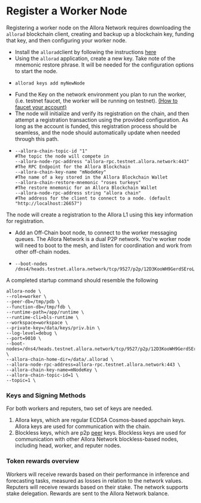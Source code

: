 # Register a Worker Node

Registering a worker node on the Allora Network requires downloading the `allorad` blockchain client, creating and backup up a blockchain key, funding that key, and then configuring your worker node.

- Install the `allorad`client by following the instructions <a href="https://docs.allora.network/docs/cli-spec#install" target="_blank">here</a> 
- Using the `allorad` application, create a new key. Take note of the mnemonic restore phrase. It will be needed for the configuration options to start the node.
- ```Text bash
  allorad keys add myNewNode
  ```
- Fund the Key on the network environment you plan to run the worker, (i.e. testnet faucet, the worker will be running on testnet).  [(How to faucet your account)](how-to-faucet-your-account)
- The node will initialize and verify its registration on the chain, and then attempt a registration transaction using the provided configuration. As long as the account is funded, this registration process should be seamless, and the node should automatically update when needed through this path.
- ```Text bash
  --allora-chain-topic-id "1"																					#The topic the node will compete in
  --allora-node-rpc-address "allora-rpc.testnet.allora.network:443"		#The RPC Endpoint for the Allora Blockchain
  --allora-chain-key-name "mNodeKey"                									#The name of a key stored in the Allora Blockchain Wallet
  --allora-chain-restore-mnemonic "roses turkeys"   									#The restore mnemonic for an Allora Blockchain Wallet
  --allora-node-rpc-address string "allora chain"   									#The address for the client to connect to a node. (default "http://localhost:26657") 
  ```

The node will create a registration to the Allora L1 using this key information for registration.

- Add an Off-Chain boot node, to connect to the worker messaging queues. The Allora Network is a dual P2P network. You're worker node will need to boot to the mesh, and listen for coordination and work from other off-chain nodes.
- ```Text bash
  --boot-nodes /dns4/heads.testnet.allora.network/tcp/9527/p2p/12D3KooWH9GerdSEroL2nqjpd2GuE5dwmqNi7uHX7FoywBdKcP4q
  ```

A completed startup command should resemble the following

```Text bash
allora-node \
--role=worker \
--peer-db=/tmp/pdb \
--function-db=/tmp/fdb \
--runtime-path=/app/runtime \
--runtime-cli=bls-runtime \
--workspace=workspace \
--private-key=/data/keys/priv.bin \
--log-level=debug \
--port=9010 \
--boot-nodes=/dns4/heads.testnet.allora.network/tcp/9527/p2p/12D3KooWH9GerdSEroL2nqjpd2GuE5dwmqNi7uHX7FoywBdKcP4q \
--allora-chain-home-dir=/data/.allorad \
--allora-node-rpc-address=allora-rpc.testnet.allora.network:443 \
--allora-chain-key-name=mNodeKey \
--allora-chain-topic-id=1 \
--topic=1 \
```



### Keys and Signing Methods

For both workers and reputers, two set of keys are needed. 

1. Allora keys, which are regular ECDSA Cosmos-based appchain keys. Allora keys are used for communication with the chain.
2. Blockless keys, which are p2p <a href="https://docs.libp2p.io/concepts/fundamentals/peers/" target="_blank">peer</a> keys. Blockless keys are used for communication with other Allora Network blockless-based nodes, including head, worker, and reputer nodes.

### Token rewards overview

Workers will receive rewards based on their performance in inference and forecasting tasks, measured as losses in relation to the network values. Reputers will receive rewards based on their stake. The network supports stake delegation. Rewards are sent to the Allora Network balance.
